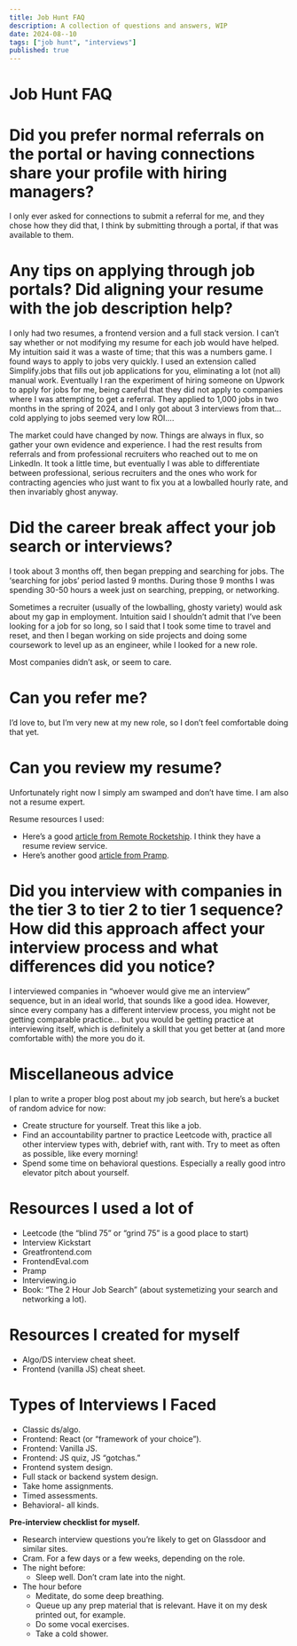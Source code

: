 ```yaml
---
title: Job Hunt FAQ
description: A collection of questions and answers, WIP
date: 2024-08--10
tags: ["job hunt", "interviews"]
published: true
---
```


# Job Hunt FAQ

# **Did you prefer normal referrals on the portal or having connections share your profile with hiring managers?**

I only ever asked for connections to submit a referral for me, and they chose how they did that, I think by submitting through a portal, if that was available to them.

# **Any tips on applying through job portals? Did aligning your resume with the job description help?**

I only had two resumes, a frontend version and a full stack version. I can’t say whether or not modifying my resume for each job would have helped. My intuition said it was a waste of time; that this was a numbers game. I found ways to apply to jobs very quickly. I used an extension called Simplify.jobs that fills out job applications for you, eliminating a lot (not all) manual work. Eventually I ran the experiment of hiring someone on Upwork to apply for jobs for me, being careful that they did not apply to companies where I was attempting to get a referral. They applied to 1,000 jobs in two months in the spring of 2024, and I only got about 3 interviews from that… cold applying to jobs seemed very low ROI….

The market could have changed by now. Things are always in flux, so gather your own evidence and experience. I had the rest results from referrals and from professional recruiters who reached out to me on LinkedIn. It took a little time, but eventually I was able to differentiate between professional, serious recruiters and the ones who work for contracting agencies who just want to fix you at a lowballed hourly rate, and then invariably ghost anyway.

# **Did the career break affect your job search or interviews?**

I took about 3 months off, then began prepping and searching for jobs. The ‘searching for jobs’ period lasted 9 months. During those 9 months I was spending 30-50 hours a week just on searching, prepping, or networking.

Sometimes a recruiter (usually of the lowballing, ghosty variety) would ask about my gap in employment. Intuition said I shouldn’t admit that I’ve been looking for a job for so long, so I said that I took some time to travel and reset, and then I began working on side projects and doing some coursework to level up as an engineer, while I looked for a new role.

Most companies didn’t ask, or seem to care.

# **Can you refer me?**

I’d love to, but I’m very new at my new role, so I don’t feel comfortable doing that yet.

# **Can you review my resume?**

Unfortunately right now I simply am swamped and don’t have time. I am also not a resume expert. 

Resume resources I used:

* Here’s a good [article from Remote Rocketship](https://www.remoterocketship.com/advice/guide/software-engineer/resume). I think they have a resume review service.  
* Here’s another good [article from Pramp](https://www.tryexponent.com/blog/software-engineering-resume-checklist?ref=pramp&\_\_s=ifkwh9usmj2od8vq9zeb\&utm\_source=drip-pramp\&utm\_medium=email\&utm\_campaign=Pramp%20Interest%20Campaign\&utm\_content=Here%27s%20the%20resume%20I%20used%20when%20applying%20to%20software%20engineering%20jobs).

# **Did you interview with companies in the tier 3 to tier 2 to tier 1 sequence? How did this approach affect your interview process and what differences did you notice?**

I interviewed companies in “whoever would give me an interview” sequence, but in an ideal world, that sounds like a good idea. However, since every company has a different interview process, you might not be getting comparable practice… but you would be getting practice at interviewing itself, which is definitely a skill that you get better at (and more comfortable with) the more you do it.

# **Miscellaneous advice**

I plan to write a proper blog post about my job search, but here’s a bucket of random advice for now:

* Create structure for yourself. Treat this like a job.  
* Find an accountability partner to practice Leetcode with, practice all other interview types with, debrief with, rant with. Try to meet as often as possible, like every morning\!  
* Spend some time on behavioral questions. Especially a really good intro elevator pitch about yourself.

# **Resources I used a lot of**

* Leetcode (the “blind 75” or “grind 75” is a good place to start)  
* Interview Kickstart  
* Greatfrontend.com  
* FrontendEval.com  
* Pramp  
* Interviewing.io  
* Book: “The 2 Hour Job Search” (about systemetizing your search and networking a lot).

# **Resources I created for myself**

* Algo/DS interview cheat sheet.  
* Frontend (vanilla JS) cheat sheet.

# **Types of Interviews I Faced**

* Classic ds/algo.  
* Frontend: React (or “framework of your choice”).  
* Frontend: Vanilla JS.  
* Frontend: JS quiz, JS “gotchas.”  
* Frontend system design.  
* Full stack or backend system design.  
* Take home assignments.   
* Timed assessments.   
*  Behavioral- all kinds.

**Pre-interview checklist for myself.**

* Research interview questions you’re likely to get on Glassdoor and similar sites.  
* Cram. For a few days or a few weeks, depending on the role.  
* The night before:  
  * Sleep well. Don’t cram late into the night.  
* The hour before  
  * Meditate, do some deep breathing.  
  * Queue up any prep material that is relevant. Have it on my desk printed out, for example.  
  * Do some vocal exercises.  
  * Take a cold shower.

